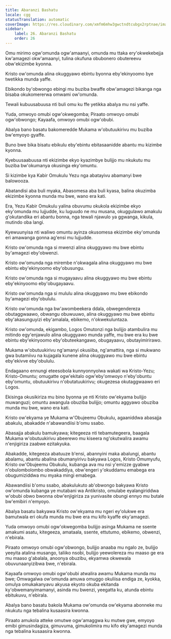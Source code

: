 ```yaml
---
title: Abaranzi Bashatu
locale: cgg
statusTranslation: automatic
coverImage: https://res.cloudinary.com/xmfm6mhw3gwctndtcubgx2rptnae/image/upload/v1741354419/small_cover_la_gran_rebelion_28716e29d2.webp
sidebar:
    label: 26. Abaranzi Bashatu
    order: 26
---
```

Omu mirimo ogw'omunda ogw'amaanyi, omunda mu ttaka ery'okwekebejja kw'amagezi okw'amaanyi, tulina okufuna obubonero obutereevu obw'ekizimbe kyonna.

Kristo ow'omunda alina okuggyawo ebintu byonna eby'ekinyoomo bye twetikka munda yaffe.

Ebikondo by'obwongo ebingi mu buziba bwaffe obw'amagezi bikanga nga bisaba okukomererwa omwami ow'omunda.

Tewali kubuusabuusa nti buli omu ku ffe yetikka abalya mu nsi yaffe.

Yuda, omwoyo omubi ogw'okwegomba; Piraato omwoyo omubi ogw'obwongo; Kayaafa, omwoyo omubi ogw'obubi.

Abalya bano basatu bakomeredde Mukama w'obutuukirivu mu buziba bw'emyoyo gyaffe.

Buno bwe bika bisatu ebikulu eby'ebintu ebitasaanidde abantu mu kizimbe kyonna.

Kyebuusaabuusa nti ekizimbe ekyo kyazimbye bulijjo mu nkukutu mu buziba bw'okumanya okusinga eky'omuntu.

Si kizimbe kya Kabir Omukulu Yezu nga abatayivu abamanyi bwe balowooza.

Abatandisi aba buli myaka, Abasomesa aba buli kyasa, balina okuzimba ekizimbe kyonna munda mu bwe, wano era kati.

Era, Yezu Kabir Omukulu yalina obuvumu okukola ekizimbe ekyo eky'omunda mu lujjudde, ku luguudo ne mu musana, okuggulawo amakulu g'okutandika eri abantu bonna, nga tewali njawulo ya ggwanga, kikula, mutindo oba langi.

Kyewuunyisa nti waliwo omuntu ayinza okusomesa ekizimbe eky'omunda eri amawanga gonna ag'ensi mu lujjudde.

Kristo ow'omunda nga si mwenzi alina okuggyawo mu bwe ebintu by'amagezi eby'obwenzi.

Kristo ow'omunda nga mirembe n'okwagala alina okuggyawo mu bwe ebintu eby'ekinyoomo eby'obusungu.

Kristo ow'omunda nga si mugayaavu alina okuggyawo mu bwe ebintu eby'ekinyoomo eby'obugayaavu.

Kristo ow'omunda nga si mululu alina okuggyawo mu bwe ebikondo by'amagezi eby'obululu.

Kristo ow'omunda nga bw'awombeekera ddala, obwegendereza obutaggwaawo, obwangu obuwuuwo, alina okuggyawo mu bwe ebintu eby'akasunguyizi eby'amalala, ebikemo, n'okwekuluntaza.

Kristo ow'omunda, ekigambo, Logos Omutonzi nga bulijjo atambulira mu mitindo egy'enjawulo alina okuggyawo munda yaffe, mu bwe era ku bwe ebintu eby'ekinyoomo eby'obuteekangawo, obugayaavu, obutayimirirawo.

Mukama w'obutuukirivu ng'amanyi okusiiba, ng'amattira, nga si mukwano gwa butamiivu na kujagala kunene alina okuggyawo mu bwe ebintu eby'ekivve eby'obululu.

Endagaano ennungi eteesobola kunnyonnyolwa wakati wa Kristo-Yezu; Kristo-Omuntu; omugatte ogw'ekitalo ogw'eby'omwoyo n'eby'obuntu eby'omuntu, obutuukirivu n'obutatuukirivu; okugezesa okutaggwaawo eri Logos.

Ekisinga okusikiriza mu bino byonna ye nti Kristo ow'ekyama bulijjo muwanguzi; omuntu awangula obuziba bulijjo; omuntu aggyawo obuziba munda mu bwe, wano era kati.

Kristo ow'ekyama ye Mukama w'Obujeemu Obukulu, agaaniddwa abasajja abakulu, abakadde n'abawandiisi b'omu ssabo.

Abasajja abakulu bamukyawa; kitegeeza nti tebamutegeera, baagala Mukama w'obutuukirivu abeerewo mu kiseera ng'okutwalira awamu n'enjigiriza zaabwe ezitakyuka.

Abakadde, kitegeeza abatuuze b'ensi, abannyini maka abalungi, abantu abalamu, abantu abalina obumanyirivu bakyawa Logos, Kristo Omumyufu, Kristo ow'Obujeemu Obukulu, kubanga ava mu nsi y'emizze gyabwe n'obulombolombo obwakaddiya, obw'engeri y'okuddamu emabega era obugumiziddwa mu myaka mingi emabega.

Abawandiisi b'omu ssabo, abakulukuto ab'obwongo bakyawa Kristo ow'omunda kubanga ye mutabani wa Antikristo, omulabe eyalangiriddwa w'obubi obwo bwonna obw'enjigiriza za yunivasite obungi ennyo mu butale bw'emibiri n'emyoyo.

Abalya basatu bakyawa Kristo ow'ekyama mu ngeri ey'olukwe era bamutwala eri okufa munda mu bwe era mu kifo kyaffe eky'amagezi.

Yuda omwoyo omubi ogw'okwegomba bulijjo asinga Mukama ne ssente amakumi asatu, kitegeeza, amataala, ssente, ettutumo, ebikemo, obwenzi, n'ebirala.

Piraato omwoyo omubi ogw'obwongo, bulijjo anaaba mu ngalo ze, bulijjo yeeyita atalina musango, taliiko nsobi, bulijjo yeewolereza mu maaso ge era mu maaso g'abalala, anoonya obuzibu, ekyamwa okwewala obuvunaanyizibwa bwe, n'ebirala.

Kayaafa omwoyo omubi ogw'obubi atwalira awamu Mukama munda mu bwe; Omwagalwa ow'omunda amuwa omuggo okuliisa endiga ze, kyokka, omulya omukakanyavu akyusa ekyoto okuba ekitanda ky'obwemanyimamanyi, asinda mu bwenzi, yeegatta ku, atunda ebintu ebitukuvu, n'ebirala.

Abalya bano basatu bakola Mukama ow'omunda ow'ekyama abonneke mu nkukutu nga tebalina kusaasira kwonna.

Piraato amukola atteke omutwe ogw'amaggwa ku mutwe gwe, emyoyo emibi gimusindagiza, gimuvuma, gimukolimira mu kifo eky'amagezi munda nga tebalina kusaasira kwonna.


